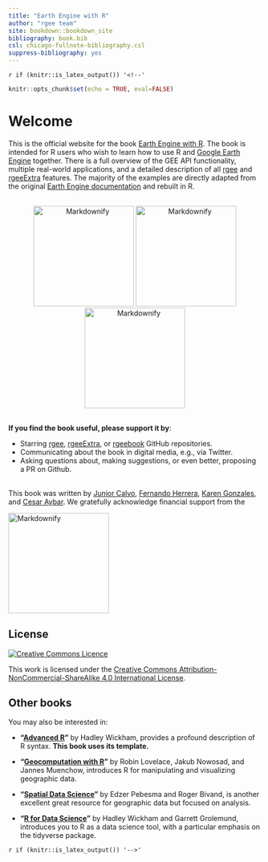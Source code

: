 ```yaml
---
title: "Earth Engine with R"
author: "rgee team"
site: bookdown::bookdown_site
bibliography: book.bib
csl: chicago-fullnote-bibliography.csl
suppress-bibliography: yes
---
```


`r if (knitr::is_latex_output()) '<!--'` 

```r
knitr::opts_chunk$set(echo = TRUE, eval=FALSE)
```


# Welcome {-}

This is the official website for the book [Earth Engine with R](). The book is 
intended for R users who wish to learn how to use R and [Google Earth Engine](https://earthengine.google.com/) together. There is a full overview of 
the GEE API functionality, multiple real-world applications, and a detailed description 
of all [rgee](https://github.com/r-spatial/rgee) and [rgeeExtra](https://github.com/r-earthengine/rgeeExtra/) features. The majority
of the examples are directly adapted from the original  [Earth Engine documentation](https://developers.google.com/earth-engine/guides) and rebuilt in R.

<center>
<br>
  <a href="https://github.com/r-spatial/rgee/"><img src="https://user-images.githubusercontent.com/16768318/118376965-5f7dca80-b5cb-11eb-9a82-47876680a3e6.png" alt="Markdownify" width="200"></a>
  <a href="https://github.com/r-earthengine/rgeeExtra/"><img src="https://user-images.githubusercontent.com/16768318/118376968-63a9e800-b5cb-11eb-83e7-3f36299e17cb.png" alt="Markdownify" width="200"></a>
  <a href="https://github.com/r-earthengine/rgeebook/"><img src="https://user-images.githubusercontent.com/16768318/118376966-60aef780-b5cb-11eb-8df2-ca70dcfe04c5.png" alt="Markdownify" width="200"></a>
<br>
</center>

<br>
**If you find the book useful, please support it by**:

- Starring [rgee](https://github.com/r-spatial/rgee), [rgeeExtra](https://github.com/r-earthengine/rgeeExtra), or [rgeebook](https://github.com/r-earthengine/rgeebook) GitHub repositories.
- Communicating about the book in digital media, e.g., via Twitter.
- Asking questions about, making suggestions, or even better, proposing a PR on Github.

<br>
This book was written by [Junior Calvo](https://github.com/junior0428), [Fernando Herrera](https://github.com/ferherreraq), [Karen Gonzales](https://github.com/andrea29-star), and [Cesar Aybar](https://github.com/csaybar). We gratefully acknowledge financial support from the 

<a href="https://www.r-consortium.org/">
<img src="https://www.r-consortium.org/wp-content/uploads/sites/13/2016/09/RConsortium_Horizontal_Pantone.png" alt="Markdownify" width="200">
</a>
  

## License {-}

<a rel="license" href="http://creativecommons.org/licenses/by-nc-sa/4.0/"><img alt="Creative Commons Licence" style="border-width:0" src="https://i.creativecommons.org/l/by-nc-sa/4.0/88x31.png" /></a>

This work is licensed under the <a rel="license" href="http://creativecommons.org/licenses/by-nc-sa/4.0/">Creative Commons Attribution-NonCommercial-ShareAlike 4.0 International License</a>.

## Other books {-}

You may also be interested in:

* __"[Advanced R](https://adv-r.hadley.nz/)"__ by Hadley Wickham, provides a profound
description of R syntax. **This book uses its template.**

* __"[Geocomputation with R](https://geocompr.robinlovelace.net/)"__ by Robin Lovelace, Jakub Nowosad, and Jannes Muenchow, introduces R for manipulating and visualizing geographic data.

* __"[Spatial Data Science](https://keen-swartz-3146c4.netlify.app/)"__ by Edzer Pebesma and Roger Bivand, is another excellent great resource for geographic data but focused on analysis.

* __"[R for Data Science](http://r4ds.had.co.nz/)"__ by Hadley Wickham and Garrett Grolemund, introduces you to R as a data science tool, with a particular emphasis on the tidyverse package.

`r if (knitr::is_latex_output()) '-->'`

